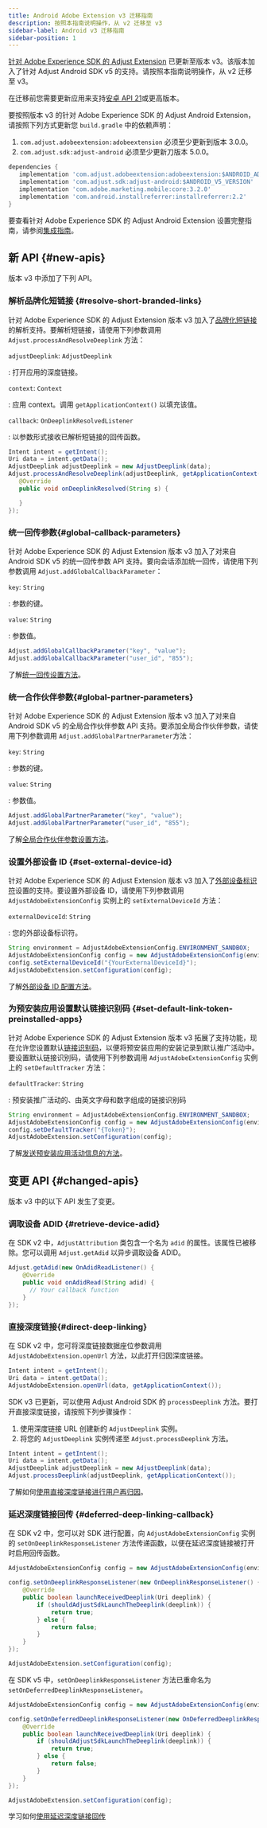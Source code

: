```yaml
---
title: Android Adobe Extension v3 迁移指南
description: 按照本指南说明操作，从 v2 迁移至 v3
sidebar-label: Android v3 迁移指南
sidebar-position: 1
---
```


[针对 Adobe Experience SDK 的 Adjust Extension](https://github.com/adjust/android_adobe_extension) 已更新至版本 v3。该版本加入了针对 Adjust Android SDK v5 的支持。请按照本指南说明操作，从 v2 迁移至 v3。

<Callout type="important">

在迁移前您需要更新应用来支持[安卓 API 21](https://developer.android.com/tools/releases/platforms#5.0)或更高版本。

</Callout>

要按照版本 v3 的针对 Adobe Experience SDK 的 Adjust Android Extension，请按照下列方式更新您 `build.gradle` 中的依赖声明：

1. `com.adjust.adobeextension:adobeextension` 必须至少更新到版本 3\.0\.0。
2. `com.adjust.sdk:adjust-android` 必须至少更新刀版本 5\.0\.0。

```groovy
dependencies {
   implementation 'com.adjust.adobeextension:adobeextension:$ANDROID_ADOBE_EXTENSION_V3_VERSION'
   implementation 'com.adjust.sdk:adjust-android:$ANDROID_V5_VERSION'
   implementation 'com.adobe.marketing.mobile:core:3.2.0'
   implementation 'com.android.installreferrer:installreferrer:2.2'
}
```

要查看针对 Adobe Experience SDK 的 Adjust Android Extension 设置完整指南，请参阅[集成指南](/zh/sdk/adobe-extension/android/integration)。

## 新 API {#new-apis}

<MinorVersion added="v3" size="large" />

版本 v3 中添加了下列 API。

### 解析品牌化短链接 {#resolve-short-branded-links}

针对 Adobe Experience SDK 的 Adjust Extension 版本 v3 加入了[品牌化短链接](https://help.adjust.com/zh/article/short-branded-links)的解析支持。要解析短链接，请使用下列参数调用 `Adjust.processAndResolveDeeplink` 方法：

<DefList>

`adjustDeeplink`: `AdjustDeeplink`

: 打开应用的深度链接。

`context`: `Context`

: 应用 context。调用 `getApplicationContext()` 以填充该值。

`callback`: `OnDeeplinkResolvedListener`

: 以参数形式接收已解析短链接的回传函数。

</DefList>

```java
Intent intent = getIntent();
Uri data = intent.getData();
AdjustDeeplink adjustDeeplink = new AdjustDeeplink(data);
Adjust.processAndResolveDeeplink(adjustDeeplink, getApplicationContext(), new OnDeeplinkResolvedListener() {
   @Override
   public void onDeeplinkResolved(String s) {

   }
});
```

### 统一回传参数{#global-callback-parameters}

针对 Adobe Experience SDK 的 Adjust Extension 版本 v3 加入了对来自 Android SDK v5 的统一回传参数 API 支持。要向会话添加统一回传，请使用下列参数调用 `Adjust.addGlobalCallbackParameter`：

<DefList>

`key`: `String`

: 参数的键。

`value`: `String`

: 参数值。

</DefList>

```java
Adjust.addGlobalCallbackParameter("key", "value");
Adjust.addGlobalCallbackParameter("user_id", "855");
```

了解[统一回传设置方法](/zh/sdk/adobe-extension/android/global-parameters#global-callback-parameters)。

### 统一合作伙伴参数{#global-partner-parameters}

针对 Adobe Experience SDK 的 Adjust Extension 版本 v3 加入了对来自 Android SDK v5 的全局合作伙伴参数 API 支持。要添加全局合作伙伴参数，请使用下列参数调用 `Adjust.addGlobalPartnerParameter`方法：

<DefList>

`key`: `String`

: 参数的键。

`value`: `String`

: 参数值。

</DefList>

```java
Adjust.addGlobalPartnerParameter("key", "value");
Adjust.addGlobalPartnerParameter("user_id", "855");
```

了解[全局合作伙伴参数设置方法](/zh/sdk/adobe-extension/android/global-parameters#global-partner-parameters)。

### 设置外部设备 ID {#set-external-device-id}

针对 Adobe Experience SDK 的 Adjust Extension 版本 v3 加入了[外部设备标识符](https://help.adjust.com/zh/article/external-device-identifiers)设置的支持。要设置外部设备 ID，请使用下列参数调用 `AdjustAdobeExtensionConfig` 实例上的 `setExternalDeviceId` 方法：

<DefList>

`externalDeviceId`: `String`

: 您的外部设备标识符。

</DefList>

```java
String environment = AdjustAdobeExtensionConfig.ENVIRONMENT_SANDBOX;
AdjustAdobeExtensionConfig config = new AdjustAdobeExtensionConfig(environment);
config.setExternalDeviceId("{YourExternalDeviceId}");
AdjustAdobeExtension.setConfiguration(config);
```

了解[外部设备 ID 配置方法](/zh/sdk/adobe-extension/android/external-device-id)。

### 为预安装应用设置默认链接识别码 {#set-default-link-token-preinstalled-apps}

针对 Adobe Experience SDK 的 Adjust Extension 版本 v3 拓展了支持功能，现在允许您设置默认[链接识别码](https://help.adjust.com/zh/article/links)，以便将预安装应用的安装记录到默认推广活动中。要设置默认链接识别码，请使用下列参数调用 `AdjustAdobeExtensionConfig` 实例上的 `setDefaultTracker` 方法：

<DefList>

`defaultTracker`: `String`

: 预安装推广活动的、由英文字母和数字组成的链接识别码

</DefList>

```java
String environment = AdjustAdobeExtensionConfig.ENVIRONMENT_SANDBOX;
AdjustAdobeExtensionConfig config = new AdjustAdobeExtensionConfig(environment);
config.setDefaultTracker("{Token}");
AdjustAdobeExtension.setConfiguration(config);
```

了解[发送预安装应用活动信息的方法](/zh/sdk/adobe-extension/android/preinstalled)。

## 变更 API {#changed-apis}

<MinorVersion changed="v3" size="large" />

版本 v3 中的以下 API 发生了变更。

### 调取设备 ADID {#retrieve-device-adid}

在 SDK v2 中，`AdjustAttribution` 类包含一个名为 `adid` 的属性。该属性已被移除。您可以调用 `Adjust.getAdid` 以异步调取设备 ADID。

```java
Adjust.getAdid(new OnAdidReadListener() {
    @Override
    public void onAdidRead(String adid) {
      // Your callback function
    }
});
```

### 直接深度链接{#direct-deep-linking}

在 SDK v2 中，您可将深度链接数据座位参数调用 `AdjustAdobeExtension.openUrl` 方法，以此打开归因深度链接。

```java
Intent intent = getIntent();
Uri data = intent.getData();
AdjustAdobeExtension.openUrl(data, getApplicationContext());
```

SDK v3 已更新，可以使用 Adjust Android SDK 的 `processDeeplink` 方法。要打开直接深度链接，请按照下列步骤操作：

1. 使用深度链接 URL 创建新的 `AdjustDeeplink` 实例。
2. 将您的 `AdjustDeeplink` 实例传递至 `Adjust.processDeeplink` 方法。

```java
Intent intent = getIntent();
Uri data = intent.getData();
AdjustDeeplink adjustDeeplink = new AdjustDeeplink(data);
Adjust.processDeeplink(adjustDeeplink, getApplicationContext());
```

了解如何[使用直接深度链接进行用户再归因](/zh/sdk/adobe-extension/android/deep-linking#reattribute-users-with-direct-deep-links)。

### 延迟深度链接回传 {#deferred-deep-linking-callback}

在 SDK v2 中，您可以对 SDK 进行配置，向 `AdjustAdobeExtensionConfig` 实例的 `setOnDeeplinkResponseListener` 方法传递函数，以便在延迟深度链接被打开时启用回传函数。

```java
AdjustAdobeExtensionConfig config = new AdjustAdobeExtensionConfig(environment);

config.setOnDeeplinkResponseListener(new OnDeeplinkResponseListener() {
    @Override
    public boolean launchReceivedDeeplink(Uri deeplink) {
        if (shouldAdjustSdkLaunchTheDeeplink(deeplink)) {
            return true;
        } else {
            return false;
        }
    }
});

AdjustAdobeExtension.setConfiguration(config);
```

在 SDK v5 中，`setOnDeeplinkResponseListener` 方法已重命名为 `setOnDeferredDeeplinkResponseListener`。

```java
AdjustAdobeExtensionConfig config = new AdjustAdobeExtensionConfig(environment);

config.setOnDeferredDeeplinkResponseListener(new OnDeferredDeeplinkResponseListener() {
    @Override
    public boolean launchReceivedDeeplink(Uri deeplink) {
        if (shouldAdjustSdkLaunchTheDeeplink(deeplink)) {
            return true;
        } else {
            return false;
        }
    }
});

AdjustAdobeExtension.setConfiguration(config);
```

学习如何[使用延迟深度链接回传](/zh/sdk/adobe-extension/android/deep-linking#deferred-deep-link-callbacks)
